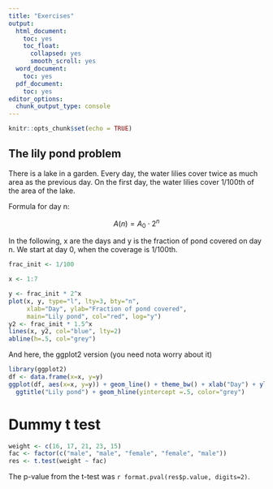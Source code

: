 ```yaml
---
title: "Exercises"
output:
  html_document:
    toc: yes
    toc_float:
      collapsed: yes
      smooth_scroll: yes
  word_document:
    toc: yes
  pdf_document:
    toc: yes
editor_options: 
  chunk_output_type: console
---
```


```r
knitr::opts_chunk$set(echo = TRUE)
```

## The lily pond problem

There is a lake in a garden. Every day, the water lilies cover twice as much area as the previous day. On the first day, the water lilies cover 1/100th of the area of the lake.

Formula for day n:

$$A(n) = A_0 \cdot 2^n$$

In the following, x are the days and y is the fraction of pond covered on day n. We start at day 0, when the coverage is 1/100th.

```r
frac_init <- 1/100

x <- 1:7

y <- frac_init * 2^x
plot(x, y, type="l", lty=3, bty="n", 
     xlab="Day", ylab="Fraction of pond covered", 
     main="Lily pond", col="red", log="y")
y2 <- frac_init * 1.5^x
lines(x, y2, col="blue", lty=2)
abline(h=.5, col="grey")
```

And here, the ggplot2 version (you need nota worry about it)

```r
library(ggplot2)
df <- data.frame(x=x, y=y)
ggplot(df, aes(x=x, y=y)) + geom_line() + theme_bw() + xlab("Day") + ylab("Fraction of pond covered") +
  ggtitle("Lily pond") + geom_hline(yintercept =.5, color="grey")
```


# Dummy t test


```r
weight <- c(16, 17, 21, 23, 15)
fac <- factor(c("male", "male", "female", "female", "male"))
res <- t.test(weight ~ fac)
```

The p-value from the t-test was `r format.pval(res$p.value, digits=2)`.

